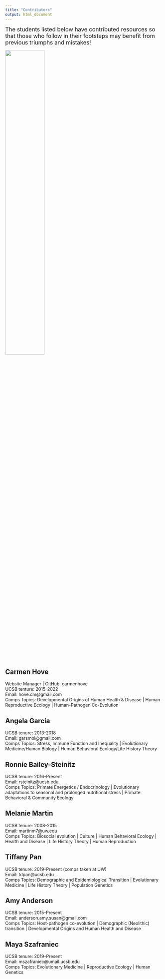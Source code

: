 ```yaml
---
title: "Contributors"
output: html_document
---
```


<font size="4"> The students listed below have contributed resources so that those who follow in their footsteps may benefit from previous triumphs and mistakes! 
</font size="4"> 

![](images/wonder.jpg){width=50%}
<br>

## Carmen Hove
Website Manager | GitHub: carmenhove\
UCSB tenture: 2015-2022\
Email: hove.cm@gmail.com \
Comps Topics: Developmental Origins of Human Health & Disease | Human Reproductive Ecology | Human-Pathogen Co-Evolution
 
## Angela Garcia 
UCSB tenure: 2013-2018\
Email: garsmol@gmail.com\
Comps Topics: Stress, Immune Function and Inequality | Evolutionary Medicine/Human Biology | Human Behavioral Ecology/Life History Theory 

## Ronnie Bailey-Steinitz
UCSB tenure: 2016-Present\
Email: rsteinitz@ucsb.edu\
Comps Topics: Primate Energetics / Endocrinology | Evolutionary adaptations to seasonal and prolonged nutritional stress | Primate Behavioral & Community Ecology

## Melanie Martin
UCSB tenure: 2008-2015\
Email: martinm7@uw.edu\
Comps Topics: Biosocial evolution | Culture | Human Behavioral Ecology | Health and Disease | Life History Theory | Human Reproduction

## Tiffany Pan
UCSB tenure: 2019-Present (comps taken at UW)\
Email: tdpan@ucsb.edu\
Comps Topics: Demographic and Epidemiological Transition | Evolutionary Medicine | Life History Theory | Population Genetics

## Amy Anderson
UCSB tenure: 2015-Present\
Email: anderson.amy.susan@gmail.com\
Comps Topics: Host-pathogen co-evolution | Demographic (Neolithic) transition | Developmental Origins and Human Health and Disease

## Maya Szafraniec 
UCSB tenure: 2019-Present\
Email: mszafraniec@umail.ucsb.edu\
Comps Topics: Evolutionary Medicine | Reproductive Ecology | Human Genetics
